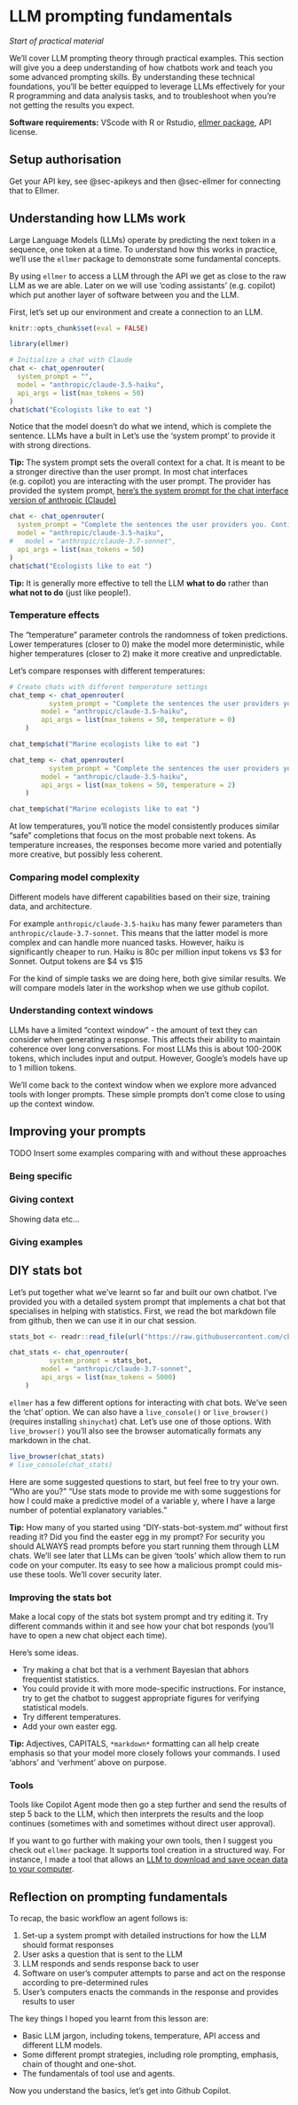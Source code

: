 # LLM prompting fundamentals

*Start of practical material*

We'll cover LLM prompting theory through practical examples. This section will give you a deep understanding of how chatbots work and teach you some advanced prompting skills. By understanding these technical foundations, you'll be better equipped to leverage LLMs effectively for your R programming and data analysis tasks, and to troubleshoot when you're not getting the results you expect.

**Software requirements:** VScode with R or Rstudio, [ellmer package](https://ellmer.tidyverse.org/), API license.

## Setup authorisation

Get your API key, see @sec-apikeys and then @sec-ellmer for connecting that to Ellmer. 

## Understanding how LLMs work

Large Language Models (LLMs) operate by predicting the next token in a sequence, one token at a time. To understand how this works in practice, we'll use the `ellmer` package to demonstrate some fundamental concepts. 

By using `ellmer` to access a LLM through the API we get as close to the raw LLM as we are able. Later on we will use 'coding assistants' (e.g. copilot) which put another layer of software between you and the LLM. 

First, let's set up our environment and create a connection to an LLM. 

```r
knitr::opts_chunk$set(eval = FALSE)
```

```r
library(ellmer)

# Initialize a chat with Claude
chat <- chat_openrouter(
  system_prompt = "",
  model = "anthropic/claude-3.5-haiku",
  api_args = list(max_tokens = 50)
)
chat$chat("Ecologists like to eat ")

```

Notice that the model doesn't do what we intend, which is complete the sentence. LLMs have a built in Let's use the 'system prompt' to provide it with strong directions. 

::: {.tip}
**Tip:** The system prompt sets the overall context for a chat. It is meant to be a stronger directive than the user prompt. In most chat interfaces (e.g. copilot) you are interacting with the user prompt. The provider has provided the system prompt, [here's the system prompt for the chat interface version of anthropic (Claude)](https://www.reddit.com/r/ClaudeAI/comments/1ixapi4/here_is_claude_sonnet_37_full_system_prompt/)
:::

```r
chat <- chat_openrouter(
  system_prompt = "Complete the sentences the user providers you. Continue from where the user left off. Provide one answer only. Don't provide any explanation, don't reiterate the text the user provides",
  model = "anthropic/claude-3.5-haiku",
#   model = "anthropic/claude-3.7-sonnet",
  api_args = list(max_tokens = 50)
)
chat$chat("Ecologists like to eat ")

```

::: {.tip}
**Tip:** It is generally more effective to tell the LLM **what to do** rather than **what not to do** (just like people!). 
:::

### Temperature effects

The "temperature" parameter controls the randomness of token predictions. Lower temperatures (closer to 0) make the model more deterministic, while higher temperatures (closer to 2) make it more creative and unpredictable.

Let's compare responses with different temperatures:

```r
# Create chats with different temperature settings
chat_temp <- chat_openrouter(
          system_prompt = "Complete the sentences the user providers you. Continue from where the user left off. Provide one answer only. Don't provide any explanation, don't reiterate the text the user provides",
        model = "anthropic/claude-3.5-haiku",
        api_args = list(max_tokens = 50, temperature = 0)
    )

chat_temp$chat("Marine ecologists like to eat ")

chat_temp <- chat_openrouter(
          system_prompt = "Complete the sentences the user providers you. Continue from where the user left off. Provide one answer only. Don't provide any explanation, don't reiterate the text the user provides",
        model = "anthropic/claude-3.5-haiku",
        api_args = list(max_tokens = 50, temperature = 2)
    )

chat_temp$chat("Marine ecologists like to eat ")

```

At low temperatures, you'll notice the model consistently produces similar "safe" completions that focus on the most probable next tokens. As temperature increases, the responses become more varied and potentially more creative, but possibly less coherent.

### Comparing model complexity

Different models have different capabilities based on their size, training data, and architecture. 

For example `anthropic/claude-3.5-haiku` has many fewer parameters than `anthropic/claude-3.7-sonnet`. This means that the latter model is more complex and can handle more nuanced tasks. However, haiku is significantly cheaper to run. Haiku is 80c per million input tokens vs $3 for Sonnet. Output tokens are $4 vs $15

For the kind of simple tasks we are doing here, both give similar results. We will compare models later in the workshop when we use github copilot. 

### Understanding context windows

LLMs have a limited "context window" - the amount of text they can consider when generating a response. This affects their ability to maintain coherence over long conversations. For most LLMs this is about 100-200K tokens, which includes input and output. However, Google's models have up to 1 million tokens. 

We'll come back to the context window when we explore more advanced tools with longer prompts. These simple prompts don't come close to using up the context window. 

## Improving your prompts

TODO Insert some examples comparing with and without these approaches

### Being specific

### Giving context

Showing data etc... 

### Giving examples 

## DIY stats bot 

Let's put together what we've learnt so far and built our own chatbot. I've provided you with a detailed system prompt that implements a chat bot that specialises in helping with statistics. First, we read the bot markdown file from github, then we can use it in our chat session. 

```r

stats_bot <- readr::read_file(url("https://raw.githubusercontent.com/cbrown5/R-llm-workshop/refs/heads/main/resources/DIY-stats-bot-system.md"))

chat_stats <- chat_openrouter(
          system_prompt = stats_bot,
        model = "anthropic/claude-3.7-sonnet",
        api_args = list(max_tokens = 5000)
    )

```

`ellmer` has a few different options for interacting with chat bots. We've seen the 'chat' option. We can also have a `live_console()` or `live_browser()` (requires installing `shinychat`) chat. Let's use one of those options. With `live_browser()` you'll also see the browser automatically formats any markdown in the chat. 

```r
live_browser(chat_stats)
# live_console(chat_stats)
```

Here are some suggested questions to start, but feel free to try your own. 
"Who are you?"
"Use stats mode to provide me with some suggestions for how I could make a predictive model of a variable y, where I have a large number of potential explanatory variables. "


::: {.tip}
**Tip:** How many of you started using "DIY-stats-bot-system.md" without first reading it? Did you find the easter egg in my prompt? For security you should ALWAYS read prompts before you start running them through LLM chats. We'll see later that LLMs can be given 'tools' which allow them to run code on your computer. Its easy to see how a malicious prompt could mis-use these tools. We'll cover security later. 
:::

### Improving the stats bot

Make a local copy of the stats bot system prompt and try editing it. Try different commands within it and see how your chat bot responds (you'll have to open a new chat object each time). 

Here's some ideas. 

- Try making a chat bot that is a verhment Bayesian that abhors frequentist statistics.   
- You could provide it with more mode-specific instructions. For instance, try to get the chatbot to suggest appropriate figures for verifying statistical models. 
- Try different temperatures. 
- Add your own easter egg. 

::: {.tip}
**Tip:** Adjectives, CAPITALS, `*markdown*` formatting can all help create emphasis so that your model more closely follows your commands. I used 'abhors' and 'verhment' above on purpose. 
:::



### Tools

Tools like Copilot Agent mode then go a step further and send the results of step 5 back to the LLM, which then interprets the results and the loop continues (sometimes with and sometimes without direct user approval). 

If you want to go further with making your own tools, then I suggest you check out `ellmer` package. It supports tool creation in a structured way. For instance, I made a tool that allows an [LLM to download and save ocean data to your computer](https://ellmer.tidyverse.org/articles/tool-calling.html).  

## Reflection on prompting fundamentals 

To recap, the basic workflow an agent follows is: 

1. Set-up a system prompt with detailed instructions for how the LLM should format responses
2. User asks a question that is sent to the LLM
3. LLM responds and sends response back to user
4. Software on user's computer attempts to parse and act on the response according to pre-determined rules
5. User's computers enacts the commands in the response and provides results to user

The key things I hoped you learnt from this lesson are: 

- Basic LLM jargon, including tokens, temperature, API access and different LLM models. 
- Some different prompt strategies, including role prompting, emphasis, chain of thought and one-shot. 
- The fundamentals of tool use and agents. 

Now you understand the basics, let's get into Github Copilot. 
